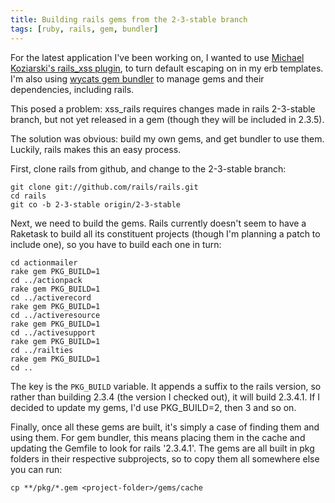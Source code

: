 ```yaml
---
title: Building rails gems from the 2-3-stable branch
tags: [ruby, rails, gem, bundler]
---
```

For the latest application I've been working on, I wanted to use [Michael Koziarski's rails_xss plugin](http://github.com/NZKoz/rails_xss/), to turn default escaping on in my erb templates.  I'm also using [wycats gem bundler](http://github.com/wycats/bundler/) to manage gems and their dependencies, including rails.

This posed a problem: xss_rails requires changes made in rails 2-3-stable branch, but not yet released in a gem (though they will be included in 2.3.5).

The solution was obvious: build my own gems, and get bundler to use them.  Luckily, rails makes this an easy process.

First, clone rails from github, and change to the 2-3-stable branch:

```shell
git clone git://github.com/rails/rails.git
cd rails
git co -b 2-3-stable origin/2-3-stable
```

Next, we need to build the gems.  Rails currently doesn't seem to have a Raketask to build all its constituent projects (though I'm planning a patch to include one), so you have to build each one in turn:

```shell
cd actionmailer
rake gem PKG_BUILD=1
cd ../actionpack
rake gem PKG_BUILD=1
cd ../activerecord
rake gem PKG_BUILD=1
cd ../activeresource
rake gem PKG_BUILD=1
cd ../activesupport
rake gem PKG_BUILD=1
cd ../railties
rake gem PKG_BUILD=1
cd ..
```

The key is the `PKG_BUILD` variable.  It appends a suffix to the rails version, so rather than building 2.3.4 (the version I checked out), it will build 2.3.4.1.  If I decided to update my gems, I'd use PKG_BUILD=2, then 3 and so on.

Finally, once all these gems are built, it's simply a case of finding them and using them.  For gem bundler, this means placing them in the cache and updating the Gemfile to look for rails '2.3.4.1'.  The gems are all built in pkg folders in their respective subprojects, so to copy them all somewhere else you can run:

```shell
cp **/pkg/*.gem <project-folder>/gems/cache
```
